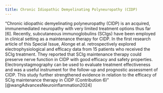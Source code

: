 ```yaml
---
title: Chronic Idiopathic Demyelinating Polyneuropathy (CIDP)
---
```



"Chronic idiopathic demyelinating polyneuropathy (CIDP) is an acquired, immunemediated neuropathy with very limited treatment options thus far [6]. Recently, subcutaneous immunoglobulins (SCIgs) have been employed in clinical setting as a maintenance therapy for CIDP. In the first research article of this Special Issue, Alonge et al. retrospectively explored electrophysiological and efficacy data from 15 patients who received the SCIg treatment. They reported that SCIg maintenance therapy could preserve nerve function in CIDP with good efficacy and safety properties. Electronystagmography can be used to evaluate treatment effectiveness and was a useful instrument for the follow-up and prognostic assessment of CIDP. This study further strengthened evidence in relation to the efficacy of SCIg maintenance therapy in CIDP (Contribution 6)" [@wangAdvancesNeuroinflammation2024]